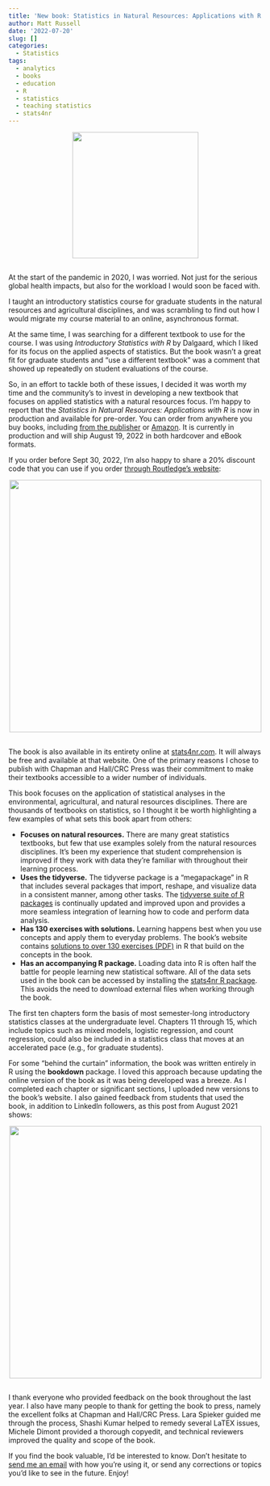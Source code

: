 ```yaml
---
title: 'New book: Statistics in Natural Resources: Applications with R'
author: Matt Russell
date: '2022-07-20'
slug: []
categories:
  - Statistics
tags:
  - analytics
  - books
  - education
  - R
  - statistics
  - teaching statistics
  - stats4nr
---
```

<center>

![](stats4nr.jpg){width=250px}
</center>

##

At the start of the pandemic in 2020, I was worried. Not just for the serious global health impacts, but also for the workload I would soon be faced with.

I taught an introductory statistics course for graduate students in the natural resources and agricultural disciplines, and was scrambling to find out how I would migrate my course material to an online, asynchronous format.

At the same time, I was searching for a different textbook to use for the course. I was using *Introductory Statistics with R* by Dalgaard, which I liked for its focus on the applied aspects of statistics. But the book wasn’t a great fit for graduate students and “use a different textbook” was a comment that showed up repeatedly on student evaluations of the course.

So, in an effort to tackle both of these issues, I decided it was worth my time and the community’s to invest in developing a new textbook that focuses on applied statistics with a natural resources focus. I’m happy to report that the *Statistics in Natural Resources: Applications with R* is now in production and available for pre-order. You can order from anywhere you buy books, including [from the publisher](http://www.routledge.com/9781032258782) or [Amazon](https://www.amazon.com/Statistics-Natural-Resources-Applications-R/dp/1032258780/ref=sr_1_1?crid=1EIALUHRHVHH3&keywords=statistics+natural+resources&qid=1658330008&s=books&sprefix=statistis+natural+resources%2Cstripbooks%2C111&sr=1-1). It is currently in production and will ship August 19, 2022 in both hardcover and eBook formats.

If you order before Sept 30, 2022, I’m also happy to share a 20% discount code that you can use if you order [through Routledge’s website](http://www.routledge.com/9781032258782):

<center>

![](2022-07-twitter-banner.jpg){width=500px}
</center>

## 

The book is also available in its entirety online at [stats4nr.com](http://stats4nr.com). It will always be free and available at that website. One of the primary reasons I chose to publish with Chapman and Hall/CRC Press was their commitment to make their textbooks accessible to a wider number of individuals.

This book focuses on the application of statistical analyses in the environmental, agricultural, and natural resources disciplines. There are thousands of textbooks on statistics, so I thought it be worth highlighting a few examples of what sets this book apart from others:

* **Focuses on natural resources.** There are many great statistics textbooks, but few that use examples solely from the natural resources disciplines. It’s been my experience that student comprehension is improved if they work with data they’re familiar with throughout their learning process.  
* **Uses the tidyverse.** The tidyverse package is a “megapackage” in R that includes several packages that import, reshape, and visualize data in a consistent manner, among other tasks. The [tidyverse suite of R packages](https://www.tidyverse.org/) is continually updated and improved upon and provides a more seamless integration of learning how to code and perform data analysis. 
* **Has 130 exercises with solutions.** Learning happens best when you use concepts and apply them to everyday problems. The book’s website contains [solutions to over 130 exercises (PDF)](https://s3-eu-west-1.amazonaws.com/s3-euw1-ap-pe-ws4-cws-documents.ri-prod/9781032258782/stats_4_nr_solutions.pdf) in R that build on the concepts in the book.   
* **Has an accompanying R package.** Loading data into R is often half the battle for people learning new statistical software. All of the data sets used in the book can be accessed by installing the [stats4nr R package](https://github.com/mbrussell/stats4nr). This avoids the need to download external files when working through the book.

The first ten chapters form the basis of most semester-long introductory statistics classes at the undergraduate level. Chapters 11 through 15, which include topics such as mixed models, logistic regression, and count regression, could also be included in a statistics class that moves at an accelerated pace (e.g., for graduate students). 

For some “behind the curtain” information, the book was written entirely in R using the **bookdown** package. I loved this approach because updating the online version of the book as it was being developed was a breeze. As I completed each chapter or significant sections, I uploaded new versions to the book’s website. I also gained feedback from students that used the book, in addition to LinkedIn followers, as this post from August 2021 shows: 

<center>

![](LI post book.png){width=500px}
</center>

## 

I thank everyone who provided feedback on the book throughout the last year. I also have many people to thank for getting the book to press, namely the excellent folks at Chapman and Hall/CRC Press. Lara Spieker guided me through the process, Shashi Kumar helped to remedy several LaTEX issues, Michele Dimont provided a thorough copyedit, and technical reviewers improved the quality and scope of the book.

If you find the book valuable, I’d be interested to know. Don’t hesitate to [send me an email](mailto:matt@arbor-analytics.com) with how you’re using it, or send any corrections or topics you’d like to see in the future. Enjoy!

